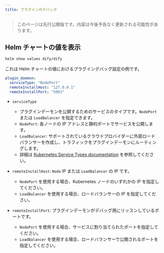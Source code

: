 ```yaml
---
title: プラグインのデバッグ
---
```


> このページは先行公開版です。内容は今後予告なく更新される可能性があります。

## Helm チャートの値を表示

```bash
helm show values dify/dify
````

これは Helm チャートの値におけるプラグインデバッグ設定の例です。
```yaml
plugin_daemon:
  serviceType: "NodePort"
  remoteInstallHost: "127.0.0.1"
  remoteInstallPort: "5003"
```

- `serviceType`
  - プラグインデーモンを公開するためのサービスのタイプです。`NodePort` または `LoadBalancer` を指定できます。
  - `NodePort`: 各ノードの IP アドレスと静的ポートでサービスを公開します。
  - `LoadBalancer`: サポートされているクラウドプロバイダーに外部ロードバランサーを作成し、トラフィックをプラグインデーモンにルーティングします。
  - 詳細は [Kubernetes Service Types documentation](https://kubernetes.io/docs/concepts/services-networking/service/#publishing-services-service-types) を参照してください。

- `remoteInstallHost`: `Node` IP または `LoadBalancer` の IP です。
  - `NodePort` を使用する場合、Kubernetes ノードのいずれかの IP を指定してください。
  - `LoadBalancer` を使用する場合、ロードバランサーの IP を指定してください。

- `remoteInstallPort`: プラグインデーモンがデバッグ用にリッスンしているポートです。
  - `NodePort` を使用する場合、サービスに割り当てられたポートを指定してください。
  - `LoadBalancer` を使用する場合、ロードバランサーで公開されるポートを指定してください。